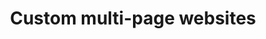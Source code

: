 ---
title: "Custom multi-page websites"
publishedAt: "2024-04-08"
images:
  - "/images/projects/project-01/video-01.mp4"
---